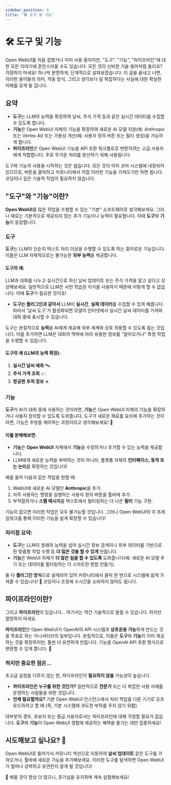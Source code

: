 ```yaml
---
sidebar_position: 0
title: "🛠️ 도구 및 기능"
---
```


# 🛠️ 도구 및 기능

Open WebUI를 처음 접했거나 이미 사용 중이지만, "도구", "기능", "파이프라인"에 대한 모든 이야기에 혼란스러울 수도 있습니다. 모든 것이 신비한 기술 용어처럼 들리죠? 걱정하지 마세요! 하나씩 분명하게, 단계적으로 살펴보겠습니다. 이 글을 끝내고 나면, 이러한 용어들의 의미, 작동 방식, 그리고 생각보다 덜 복잡하다는 사실에 대한 확실한 이해를 갖게 될 겁니다.

## 요약

- **도구**는 LLM의 능력을 확장하여 날씨, 주식 가격 등과 같은 실시간 데이터를 수집할 수 있도록 합니다.
- **기능**은 Open WebUI 자체의 기능을 확장하여 새로운 AI 모델 지원(예: Anthropic 또는 Vertex AI) 또는 가용성 개선(예: 사용자 정의 버튼 또는 필터 생성)을 가능하게 합니다.
- **파이프라인**은 Open WebUI 기능을 API 호환 워크플로로 변환하려는 고급 사용자에게 적합합니다. 주로 무거운 처리를 분산하기 위해 사용됩니다.

도구와 기능의 사용을 시작하는 것은 쉽습니다. 모든 것이 이미 코어 시스템에 내장되어 있으므로, 버튼을 클릭하고 커뮤니티에서 직접 이러한 기능을 가져오기만 하면 됩니다. 코딩이나 깊은 기술적 작업이 필요하지 않습니다.

## "도구"와 "기능"이란?

**Open WebUI**를 많은 작업을 수행할 수 있는 "기본" 소프트웨어로 생각해보세요. 그러나 때로는 기본적으로 제공되지 않는 추가 기능이나 능력이 필요합니다. 이때 **도구**와 **기능**이 등장합니다.

### 도구

**도구**는 LLM이 단순히 텍스트 처리 이상을 수행할 수 있도록 하는 흥미로운 기능입니다. 이들은 LLM 자체적으로는 불가능한 **외부 능력**을 제공합니다.

#### 도구의 예:

LLM과 대화를 나누고 실시간으로 최신 날씨 업데이트 또는 주식 가격을 알고 싶다고 상상해보세요. 일반적으로 LLM은 사전 학습된 지식을 사용하기 때문에 이렇게 할 수 없습니다. 이때 **도구**가 필요한 것이죠!

- **도구는 플러그인과 같아서** LLM이 **실시간**, **실제 데이터**를 수집할 수 있게 해줍니다. 따라서 '날씨 도구'가 활성화되면 모델이 인터넷에서 실시간 날씨 데이터를 가져와 대화 중에 표시할 수 있습니다.

도구는 본질적으로 **능력**을 AI에게 제공해 외부 세계와 상호 작용할 수 있도록 돕는 것입니다. 이를 추가하면 LLM은 대화의 맥락에 따라 유용한 정보를 "끌어오거나" 특정 작업을 수행할 수 있습니다.

#### 도구의 예 (LLM의 능력 확장):
1. **실시간 날씨 예측** 🛰️.
2. **주식 가격 조회** 📈.
3. **항공편 추적 정보** ✈️.

### 기능

**도구**가 AI가 대화 중에 사용하는 것이라면, **기능**은 Open WebUI 자체의 기능을 확장하거나 사용자 정의할 수 있도록 도와줍니다. 도구가 새로운 재료를 요리에 추가하는 것이라면, 기능은 주방을 제어하는 과정이라고 생각해보세요! 🚪

#### 이를 분해해보면:

- **기능**은 **Open WebUI** 자체에서 **기능**을 수정하거나 추가할 수 있는 능력을 제공합니다.
- LLM에게 새로운 능력을 부여하는 것이 아니라, 플랫폼 자체의 **인터페이스, 동작 또는 논리**를 확장하는 것입니다!

예를 들어 다음과 같은 작업을 원할 때:
1. WebUI에 새로운 AI 모델인 **Anthropic**을 추가.
2. 자주 사용하는 명령을 실행하는 사용자 정의 버튼을 툴바에 추가.
3. 부적절하거나 **스팸 메시지**를 텍스트에서 필터링하는 더 나은 **필터** 기능 구현.

기능이 없으면 이러한 작업은 모두 불가능할 것입니다. 그러나 Open WebUI의 이 프레임워크를 통해 이러한 기능을 쉽게 확장할 수 있습니다!

### 차이점 요약:
- **도구**는 LLM이 원래의 능력을 넘어 실시간 정보 검색이나 외부 데이터를 기반으로 한 맞춤형 작업 수행 등 **더 많은 것을 할 수 있게** 만듭니다.
- **기능**은 WebUI 자체가 **더 많은 일을 할 수 있도록** 도와줍니다(예: 새로운 AI 모델 추가 또는 데이터를 필터링하는 더 스마트한 방법 만들기).

둘 다 **플러그인 방식**으로 설계되어 있어 커뮤니티에서 클릭 한 번으로 시스템에 쉽게 가져올 수 있습니다! 🎉 코딩이나 조정에 수시간을 소비하지 않아도 됩니다.

## 파이프라인이란?

그리고 **파이프라인**이 있습니다… 여기서는 약간 기술적으로 들릴 수 있습니다. 하지만 절망하지 마세요.

**파이프라인**은 Open WebUI가 OpenAI의 API 시스템과 **상호운용 가능**하게 만드는 것을 목표로 하는 이니셔티브의 일부입니다. 본질적으로, 이들은 **도구**와 **기능**이 이미 제공하는 것을 확장하지만, 훨씬 더 유연하게 만듭니다. 기능을 OpenAI API 호환 형식으로 변환할 수 있게 합니다. 🧠

### 하지만 중요한 점은...

초고급 설정을 다루지 않는 한, 파이프라인이 **필요하지 않을** 가능성이 높습니다.

- **파이프라인은 누구를 위한 것인가?** 일반적으로 **전문가** 또는 더 복잡한 사용 사례를 운영하는 사람들을 위한 것입니다.
- **언제 필요할까요?** 기본 Open WebUI 인스턴스에서 처리 작업을 다른 기기로 오프로드하려고 할 때 (즉, 기본 시스템에 과도한 부하를 주지 않기 위함).
  
대부분의 경우, 초보자 또는 중급 사용자로서는 파이프라인에 대해 걱정할 필요가 없습니다. **도구**와 **기능**이 Open WebUI 경험에 제공하는 혜택을 즐기는 데만 집중하세요!

## 시도해보고 싶나요? 🚀

Open WebUI로 들어가서 커뮤니티 섹션으로 이동하여 **날씨 업데이트** 같은 도구를 가져오거나, 툴바에 새로운 기능을 추가해보세요. 이러한 도구를 탐색하면 Open WebUI가 얼마나 강력하고 유연한지 알게 될 것입니다!

🌟 배울 것이 항상 더 많으니, 호기심을 유지하며 계속 실험해보세요!